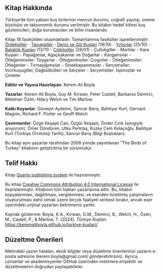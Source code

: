 ## Kitap Hakkında {.unnumbered}

Türkiye'de tüm yabani kuş türlerinin mevcut durumu, coğrafi yayılışı, üreme biyolojisi ve taksonomik durumu verilmiştir. Bu kitabın hedef kitlesi kuş gözlemcileri, doğa korumacıları ve bilim insanlarıdır.

Kitap 18 fasikülden oluşmaktadır. Tamamlanmış fasiküller işaretlenmiştir: [Ördekgiller](https://keremaliboyla.github.io/turkiye-kuslari/01_ordekgiller.html) - [Tavukgiller](https://keremaliboyla.github.io/turkiye-kuslari/02_tavukgiller.html) - [Deniz ve Göl Kuşları](https://keremaliboyla.github.io/turkiye-kuslari/03_deniz-ve-gol-kuslari.html) (18/10) - [Yırtıcılar](https://keremaliboyla.github.io/turkiye-kuslari/04_yirticilar.html) (25/10) - [Bataklık Kuşları](https://keremaliboyla.github.io/turkiye-kuslari/05_bataklik-kuslari.html) (13/11) - [Cılıbıtgiller](https://keremaliboyla.github.io/turkiye-kuslari/06_cilibitlar.html) (28/01) - Çullukgiller - Martılar - Kara Kuşları - Papağanlar, Ağaçkakanlar ve Doğanlar - Kargamsılar - Ötleğenimsiler: Toygarlar - Ötleğenimsiler: Çıvgınler - Ötleğenimsiler: Ötleğenler - Tırmaşığımsılar - Sinekkapanımsılar - Serçemsiler: İncirkuşugiller, Dağbülbülleri ve Serçeler - Serçemsiler: İspinozlar ve Çinteler

**Editör ve Yayına Hazırlayan**: Kerem Ali Boyla

**Yazarlar**: Kerem Ali Boyla, Guy M. Kirwan, Peter Castell, Barbaros Demirci, Metehan Özen, Hilary Welch ve Tim Marlow

**Katkı Koyanlar**: Güneşin Aydemir, Sancar Barış, Bahtiyar Kurt, Gernant Magnin, Richard F. Porter ve Geoff Welch

**Çevirmenler**: Özge Keşaplı Can, Özgür Keşaplı, Önder Cırık (sevgiyle anıyorum), Ömer Döndüren, Utku Perktaş, Kuzey Cem Kulaçoğlu, Bahtiyar Kurt (Türkiye Ornitoloji Tarihi), Sancar Barış (Bilgi Boşlukları).

Bu kitap aynı yazarlar tarafından 2008 yılında yayımlanan “The Birds of Turkey” kitabının geliştirilmiş bir sürümüdür.

## Telif Hakkı

Kitap [Quarto publishing system](https://quarto.org/) ile hazıranmıştır.

Bu kitap [Creative Commons Attribution 4.0 International License](https://creativecommons.org/licenses/by/4.0/) ile lisanslanmıştır. Kitabının tüm hakları yazarlarına aittir. Bu, kitabın kopyalanması, dağıtılması, sergilenmesi, ve eserden türetilmiş çalışmaların oluşturulması dahil olmak üzere birçok faaliyeti serbest bırakır, ancak eser üzerindeki orijinal yazarları belirtmeniz şarttır.

Kaynak gösterme: Boyla, K.A., Kirwan, G.M., Demirci, B., Welch, H., Özen, M., Castell, P., & Marlow, T. (2024). *Türkiye Kuşları.* <https://keremaliboyla.github.io/turkiye-kuslari/>

## Düzeltme Önerileri

Metindeki yazım hataları, eksik bilgiler veya düzeltme önerilerinizi yazarın e-posta adresine (kerem.boyla\@gmail.com) gönderebilirsiniz. Ayrıca, uzmanlar ve akademisyenler GitHub üzerinden metinlere erişebilir ve düzeltmelerini doğrudan paylaşabilirler.
